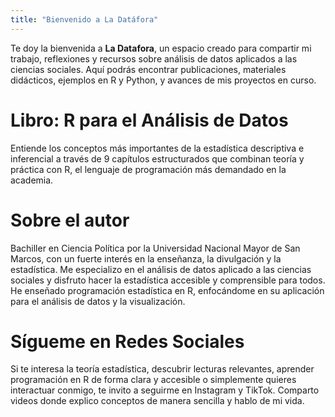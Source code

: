 ```yaml
---
title: "Bienvenido a La Datáfora"
---
```


Te doy la bienvenida a **La Datafora**, un espacio creado para compartir mi trabajo, reflexiones y recursos sobre análisis de datos aplicados a las ciencias sociales. Aquí podrás encontrar publicaciones, materiales didácticos, ejemplos en R y Python, y avances de mis proyectos en curso.


# Libro: R para el Análisis de Datos

Entiende los conceptos más importantes de la estadística descriptiva e inferencial a través de 9 capítulos estructurados que combinan teoría y práctica con R, el lenguaje de programación más demandado en la academia.


# Sobre el autor

Bachiller en Ciencia Política por la Universidad Nacional Mayor de San Marcos, con un fuerte interés en la enseñanza, la divulgación y la estadística. Me especializo en el análisis de datos aplicado a las ciencias sociales y disfruto hacer la estadística accesible y comprensible para todos. He enseñado programación estadística en R, enfocándome en su aplicación para el análisis de datos y la visualización.

# Sígueme en Redes Sociales

Si te interesa la teoría estadística, descubrir lecturas relevantes, aprender programación en R de forma clara y accesible o simplemente quieres interactuar conmigo, te invito a seguirme en Instagram y TikTok. Comparto videos donde explico conceptos de manera sencilla y hablo de mi vida.